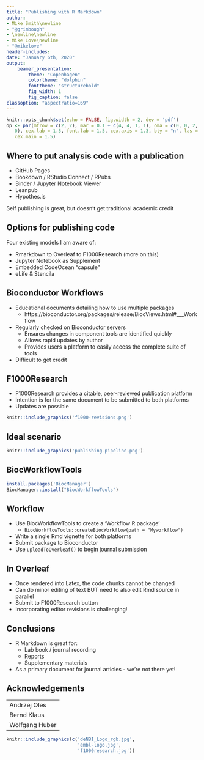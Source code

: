 ```yaml
---
title: "Publishing with R Markdown"
author: 
- Mike Smith\newline
- "@grimbough"
- \newline\newline
- Mike Love\newline
- "@mikelove"
header-includes:
date: "January 6th, 2020"
output: 
    beamer_presentation:
        theme: "Copenhagen"
        colortheme: "dolphin"
        fonttheme: "structurebold"
        fig_width: 1
        fig_caption: false
classoption: "aspectratio=169"
---
```


```r
knitr::opts_chunk$set(echo = FALSE, fig.width = 2, dev = 'pdf')
op <- par(mfrow = c(2, 2), mar = 0.1 + c(4, 4, 1, 1), oma = c(0, 0, 2,
   0), cex.lab = 1.5, font.lab = 1.5, cex.axis = 1.3, bty = "n", las = 1,
   cex.main = 1.5)

```

## Where to put analysis code with a publication

- GitHub Pages
- Bookdown / RStudio Connect / RPubs
- Binder / Jupyter Notebook Viewer
- Leanpub
- Hypothes.is

Self publishing is great, but doesn't get traditional academic credit


## Options for publishing code

Four existing models I am aware of:

- Rmarkdown to Overleaf to F1000Research (more on this)
- Jupyter Notebook as Supplement
- Embedded CodeOcean “capsule”
- eLife & Stencila

## Bioconductor Workflows

- Educational documents detailing how to use multiple packages
    - https://bioconductor.org/packages/release/BiocViews.html#___Workflow
- Regularly checked on Bioconductor servers
    - Ensures changes in component tools are identified quickly
    - Allows rapid updates by author
    - Provides users a platform to easily access the complete suite of tools
- Difficult to get credit 
    
## F1000Research

- F1000Research provides a citable, peer-reviewed publication platform
- Intention is for the same document to be submitted to both platforms 
- Updates are possible

```r
knitr::include_graphics('f1000-revisions.png')
```

## Ideal scenario

```r
knitr::include_graphics('publishing-pipeline.png')
```

## BiocWorkflowTools

```r
install.packages('BiocManager')
BiocManager::install("BiocWorkflowTools")
```

## Workflow

- Use BiocWorkflowTools to create a 'Workflow R package'
  - `BiocWorkflowTools::createBiocWorkflow(path = "Myworkflow")`
- Write a single Rmd vignette for both platforms
- Submit package to Bioconductor
- Use `uploadToOverleaf()` to begin journal submission


## In Overleaf

- Once rendered into Latex, the code chunks cannot be changed
- Can do minor editing of text BUT need to also edit Rmd source in parallel
- Submit to F1000Research button
- Incorporating editor revisions is challenging!

## Conclusions

- R Markdown is great for:
    - Lab book / journal recording
    - Reports
    - Supplementary materials
    
- As a primary document for journal articles - we're not there yet!

## Acknowledgements

|      |
|-------------|
| Andrzej Oles |
| Bernd Klaus |
| Wolfgang Huber |

```r
knitr::include_graphics(c('deNBI_Logo_rgb.jpg',
                          'embl-logo.jpg',
                          'f1000research.jpg'))
```




